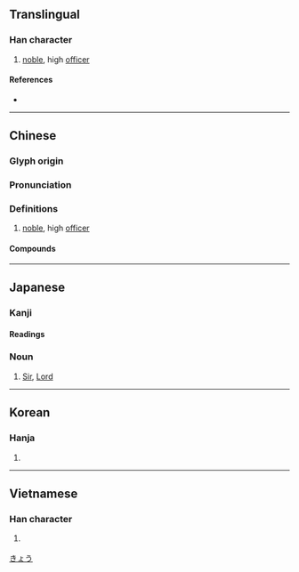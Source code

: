 {{also|喞|唧}}
{{character info/new}}
{{character info|0x2F831}}
{{character info|0x2F832}}
{{character info|0x2F833}}
==Translingual==

===Han character===
{{Han char|rn=26|rad=卩|as=09|sn=11|four=77720|canj=HHAIL|ids=⿰𠂎即}}

# [[noble]], high [[officer]]

====References====
* {{Han ref|kx=0160.080|dkj=02877|dj=0366.100|hdz=10318.030|uh=537F|ud=21375|bh=ADEB|bd=44523}}

----

==Chinese==
{{zh-forms}}

===Glyph origin===
{{Han etyl}}

===Pronunciation===
{{zh-pron
|m=qīng
|c=hing1
|h=pfs=
|md=
|mn=kheng
|w=
|mc=y
|oc=y
|cat=
}}

===Definitions===
{{zh-hanzi}}

# [[noble]], high [[officer]]

====Compounds====
{{zh-der|卿卿我我:qīngqīngwǒwǒ|卿卿|卿大夫|卿公|三卿|先卿|上卿|卿子|干卿底事|公卿之門|卿士|愛卿|名公鉅卿|九卿|干卿何事|布衣卿相|六卿|寺卿|國務卿|客卿|孫卿|公卿|卿家|名動公卿|卿雲|公卿大臣|亞卿|白衣卿相|焦仲卿妻|白衣公卿|荀卿|貳卿|芳卿|鉅卿偉公}}

----

==Japanese==

===Kanji===
{{ja-kanji|grade=|rs=卩09}}

====Readings====
{{ja-readings
|on=きょう, けい
|kun=きみ-
}}

===Noun===
{{ja-noun|きょう}}

# {{lb|ja|honorific title}} [[Sir]], [[Lord]]

[[Category:ja:Titles|きょう]]

----

==Korean==

===Hanja===
{{ko-hanja|hangeul=[[경]]|rv=gyeong|mr=kyŏng}}

# {{defn|lang=ko|sort=卩09}}

----

==Vietnamese==

===Han character===
{{vi-readings|hanviet=khanh|nom=khành|rs=卩09}}

# {{han tu form of|khanh|you}} {{qualifier|used by royalty to refer to inferior}}